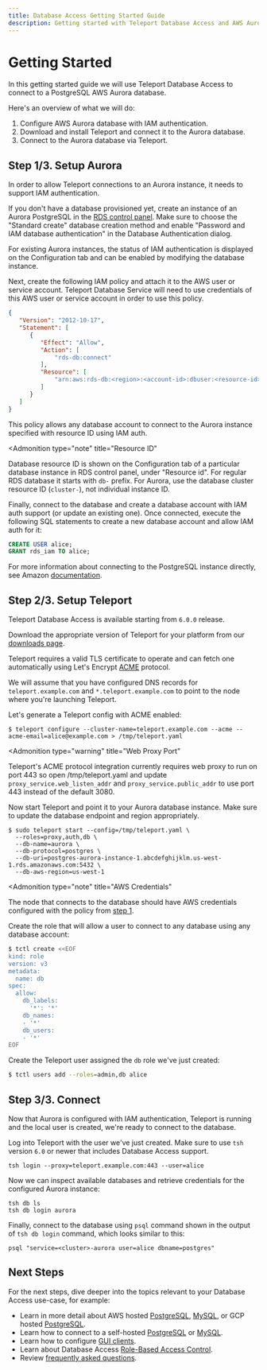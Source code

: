 ```yaml
---
title: Database Access Getting Started Guide
description: Getting started with Teleport Database Access and AWS Aurora PostgreSQL
---
```


# Getting Started

In this getting started guide we will use Teleport Database Access to connect
to a PostgreSQL AWS Aurora database.

Here's an overview of what we will do:

1. Configure AWS Aurora database with IAM authentication.
2. Download and install Teleport and connect it to the Aurora database.
3. Connect to the Aurora database via Teleport.

## Step 1/3. Setup Aurora

In order to allow Teleport connections to an Aurora instance, it needs to support
IAM authentication.

If you don't have a database provisioned yet, create an instance of an Aurora
PostgreSQL in the [RDS control panel](https://console.aws.amazon.com/rds/home).
Make sure to choose the "Standard create" database creation method and enable
"Password and IAM database authentication" in the Database Authentication dialog.

For existing Aurora instances, the status of IAM authentication is displayed on
the Configuration tab and can be enabled by modifying the database instance.

Next, create the following IAM policy and attach it to the AWS user or service
account. Teleport Database Service will need to use credentials of this AWS user
or service account in order to use this policy.

```json
{
   "Version": "2012-10-17",
   "Statement": [
      {
         "Effect": "Allow",
         "Action": [
             "rds-db:connect"
         ],
         "Resource": [
             "arn:aws:rds-db:<region>:<account-id>:dbuser:<resource-id>/*"
         ]
      }
   ]
}
```

This policy allows any database account to connect to the Aurora instance specified
with resource ID using IAM auth.

<Admonition
  type="note"
  title="Resource ID"
>
  Database resource ID is shown on the Configuration tab of a particular
  database instance in RDS control panel, under "Resource id". For regular
  RDS database it starts with `db-` prefix. For Aurora, use the database
  cluster resource ID (`cluster-`), not individual instance ID.
</Admonition>

Finally, connect to the database and create a database account with IAM auth
support (or update an existing one). Once connected, execute the following
SQL statements to create a new database account and allow IAM auth for it:

```sql
CREATE USER alice;
GRANT rds_iam TO alice;
```

For more information about connecting to the PostgreSQL instance directly,
see Amazon [documentation](https://docs.aws.amazon.com/AmazonRDS/latest/UserGuide/USER_ConnectToPostgreSQLInstance.html).

## Step 2/3. Setup Teleport

Teleport Database Access is available starting from `6.0.0` release.

Download the appropriate version of Teleport for your platform from
our [downloads page](https://goteleport.com/teleport/download).

Teleport requires a valid TLS certificate to operate and can fetch one automatically
using Let's Encrypt [ACME](https://letsencrypt.org/how-it-works/) protocol.

We will assume that you have configured DNS records for `teleport.example.com` and
`*.teleport.example.com` to point to the node where you're launching Teleport.

Let's generate a Teleport config with ACME enabled:

```shell
$ teleport configure --cluster-name=teleport.example.com --acme --acme-email=alice@example.com > /tmp/teleport.yaml
```

<Admonition
  type="warning"
  title="Web Proxy Port"
>
  Teleport's ACME protocol integration currently requires web proxy to run on
  port 443 so open /tmp/teleport.yaml and update `proxy_service.web_listen_addr`
  and `proxy_service.public_addr` to use port 443 instead of the default 3080.
</Admonition>

Now start Teleport and point it to your Aurora database instance. Make sure to
update the database endpoint and region appropriately.

```shell
$ sudo teleport start --config=/tmp/teleport.yaml \
  --roles=proxy,auth,db \
  --db-name=aurora \
  --db-protocol=postgres \
  --db-uri=postgres-aurora-instance-1.abcdefghijklm.us-west-1.rds.amazonaws.com:5432 \
  --db-aws-region=us-west-1
```

<Admonition
  type="note"
  title="AWS Credentials"
>
  The node that connects to the database should have AWS credentials configured
  with the policy from [step 1](#step-13-setup-aurora).
</Admonition>

Create the role that will allow a user to connect to any database using any
database account:

```sh
$ tctl create <<EOF
kind: role
version: v3
metadata:
  name: db
spec:
  allow:
    db_labels:
      '*': '*'
    db_names:
    - '*'
    db_users:
    - '*'
EOF
```

Create the Teleport user assigned the `db` role we've just created:

```sh
$ tctl users add --roles=admin,db alice
```

## Step 3/3. Connect

Now that Aurora is configured with IAM authentication, Teleport is running and
the local user is created, we're ready to connect to the database.

Log into Teleport with the user we've just created. Make sure to use `tsh`
version `6.0` or newer that includes Database Access support.

```shell
tsh login --proxy=teleport.example.com:443 --user=alice
```

Now we can inspect available databases and retrieve credentials for the
configured Aurora instance:

```shell
tsh db ls
tsh db login aurora
```

Finally, connect to the database using `psql` command shown in the output of
`tsh db login` command, which looks similar to this:

```shell
psql "service=<cluster>-aurora user=alice dbname=postgres"
```

## Next Steps

For the next steps, dive deeper into the topics relevant to your Database
Access use-case, for example:

- Learn in more detail about AWS hosted [PostgreSQL](./guides/postgres-aws.mdx), [MySQL](./guides/mysql-aws.mdx), or GCP hosted [PostgreSQL](./guides/postgres-cloudsql.mdx).
- Learn how to connect to a self-hosted [PostgreSQL](./guides/postgres-self-hosted.mdx) or [MySQL](./guides/mysql-self-hosted.mdx).
- Learn how to configure [GUI clients](./guides/gui-clients.mdx).
- Learn about Database Access [Role-Based Access Control](./rbac.mdx).
- Review [frequently asked questions](./faq.mdx).
